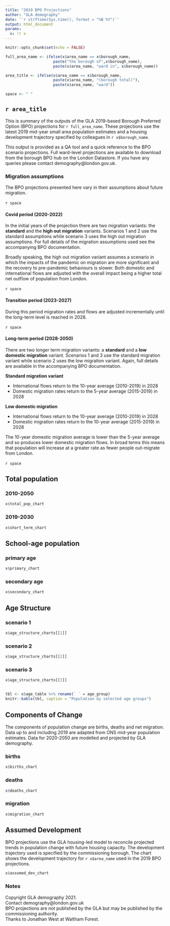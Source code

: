 ```yaml
---
title: "2019 BPO Projections"
author: "GLA demography"
date: '`r strftime(Sys.time(), format = "%B %Y")`'
output: html_document
params: 
  x: !r x
---
```

  
```r
knitr::opts_chunk$set(echo = FALSE)
```

```r
full_area_name <- ifelse(x$area_name == x$borough_name,
                     paste("the borough of",x$borough_name),
                     paste(x$area_name, "ward in", x$borough_name))

area_title <- ifelse(x$area_name == x$borough_name,
                     paste(x$area_name, "(borough total)"),
                     paste(x$area_name, "ward"))

space <- " "

```

## `r area_title`

This is summary of the outputs of the GLA 2019-based Borough Preferred Option (BPO) projections for `r full_area_name`. These projections use the latest 2019 mid-year small area population estimates and a housing development trajectory specified by colleagues in `r x$borough_name`.

This output is provided as a QA tool and a quick reference to the BPO scenario projections. Full ward-level projections are available to download from the borough BPO hub on the London Datastore. If you have any queries please contact demography@london.gov.uk.

### Migration assumptions
The BPO projections presented here vary in their assumptions about future migration.\ 

`r space`\  

#### Covid period (2020-2022)
In the initial years of the projection there are two migration variants: the **standard** and the **high out migration** variants. Scenarios 1 and 2 use the standard assumptions while scenario 3 uses the high out migration assumptions. For full details of the migration assumptions used see the accompanying BPO documentation.

Broadly speaking, the high out migration variant assumes a scenario in which the impacts of the pandemic on migration are more significant and the recovery to pre-pandemic behaviours is slower. Both domestic and international flows are adjusted with the overall impact being a higher total net outflow of population from London.\ 

`r space`\  

#### Transition period (2023-2027)
During this period migration rates and flows are adjusted incrementally until the long-term level is reached in 2028.\ 

`r space`\  
 
#### Long-term period (2028-2050)
There are two longer term migration variants: a **standard** and a **low domestic migration** variant. Scenarios 1 and 3 use the standard migration variant while scenario 2 uses the low migration variant. Again, full details are available in the accompanying BPO documentation.\  

**Standard migration variant**

- International flows return to the 10-year average (2010-2019) in 2028 \  
- Domestic migration rates return to the 5-year average (2015-2019) in 2028 \  

**Low domestic migration**

- International flows return to the 10-year average (2010-2019) in 2028 \   
- Domestic migration rates return to the 10-year average (2015-2019) in 2028 \   

The 10-year domestic migration average is lower than the 5-year average and so produces lower domestic migration flows. In broad terms this means that population will increase at a greater rate as fewer people out-migrate from London.\ 

`r space`\  

## Total population  {.tabset}

### 2010-2050
```r
x$total_pop_chart
```

### 2019-2030
```r
x$short_term_chart
```

## {-}

## School-age population  {.tabset}

### primary age
```r
x$primary_chart
```

### secondary age

```r
x$secondary_chart
```
  
## {-}
  

## Age Structure  {.tabset}

### scenario 1
```r
x$age_structure_charts[[1]]
```

### scenario 2
```r
x$age_structure_charts[[2]]
```

### scenario 3
```r
x$age_structure_charts[[3]]
```

## {-}

```r
tbl <- x$age_table %>% rename(` ` = age_group)
knitr::kable(tbl, caption = "Population by selected age groups")
```

## Components of Change {.tabset}

The components of population change are births, deaths and net migration. Data up to and including 2019 are adapted from ONS mid-year population estimates. Data for 2020-2050 are modelled and projected by GLA demography.

### births
  
```r
x$births_chart
```

### deaths

```r
x$deaths_chart
```

### migration

```r
x$migration_chart
```

## {-}

## Assumed Development

BPO projections use the GLA housing-led model to reconcile projected trends in population change with future housing capacity. The development trajectory used is specified by the commissioning borough. The chart shows the development trajectory for `r x$area_name` used in the 2019 BPO projections. 
  
```r
x$assumed_dev_chart
```

### Notes
Copyright GLA demography 2021.\
Contact demography@london.gov.uk\
BPO projections are not published by the GLA but may be published by the commissioning authority.\
Thanks to Jonathan West at Waltham Forest.\
  
  
